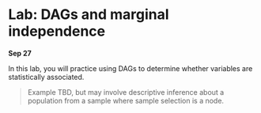 
# Lab: DAGs and marginal independence

**Sep 27**

In this lab, you will practice using DAGs to determine whether variables are statistically associated.

> Example TBD, but may involve descriptive inference about a population from a sample where sample selection is a node.